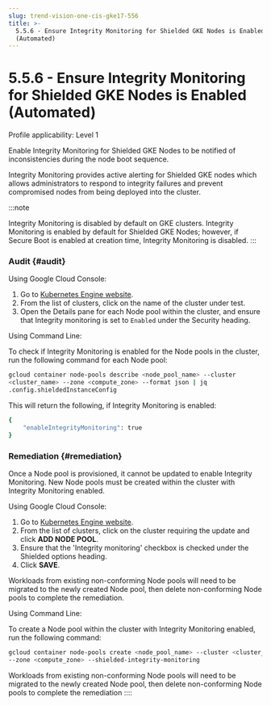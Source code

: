 ```yaml
---
slug: trend-vision-one-cis-gke17-556
title: >-
  5.5.6 - Ensure Integrity Monitoring for Shielded GKE Nodes is Enabled
  (Automated)
---
```

# 5.5.6 - Ensure Integrity Monitoring for Shielded GKE Nodes is Enabled (Automated)

Profile applicability: Level 1

Enable Integrity Monitoring for Shielded GKE Nodes to be notified of inconsistencies during the node boot sequence.

Integrity Monitoring provides active alerting for Shielded GKE nodes which allows administrators to respond to integrity failures and prevent compromised nodes from being deployed into the cluster.

:::note

Integrity Monitoring is disabled by default on GKE clusters. Integrity Monitoring is enabled by default for Shielded GKE Nodes; however, if Secure Boot is enabled at creation time, Integrity Monitoring is disabled.
:::

### Audit {#audit}

Using Google Cloud Console:

1.  Go to [Kubernetes Engine website](https://console.cloud.google.com/kubernetes/list).
2.  From the list of clusters, click on the name of the cluster under test.
3.  Open the Details pane for each Node pool within the cluster, and ensure that Integrity monitoring is set to `Enabled` under the Security heading.

Using Command Line:

To check if Integrity Monitoring is enabled for the Node pools in the cluster, run the following command for each Node pool:

```bash
gcloud container node-pools describe <node_pool_name> --cluster
<cluster_name> --zone <compute_zone> --format json | jq
.config.shieldedInstanceConfig
```

This will return the following, if Integrity Monitoring is enabled:

```bash
{
    "enableIntegrityMonitoring": true
}
```

### Remediation {#remediation}

Once a Node pool is provisioned, it cannot be updated to enable Integrity Monitoring. New Node pools must be created within the cluster with Integrity Monitoring enabled.

Using Google Cloud Console:

1.  Go to [Kubernetes Engine website](https://console.cloud.google.com/kubernetes/list).
2.  From the list of clusters, click on the cluster requiring the update and click **ADD NODE POOL**.
3.  Ensure that the 'Integrity monitoring' checkbox is checked under the Shielded options heading.
4.  Click **SAVE**.

Workloads from existing non-conforming Node pools will need to be migrated to the newly created Node pool, then delete non-conforming Node pools to complete the remediation.

Using Command Line:

To create a Node pool within the cluster with Integrity Monitoring enabled, run the following command:

```bash
gcloud container node-pools create <node_pool_name> --cluster <cluster_name>
--zone <compute_zone> --shielded-integrity-monitoring
```

Workloads from existing non-conforming Node pools will need to be migrated to the newly created Node pool, then delete non-conforming Node pools to complete the remediation
::::
